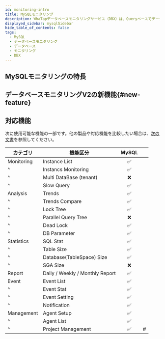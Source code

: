 ```yaml
---
id: monitoring-intro
title: MySQLモニタリング
description: WhaTapデータベースモニタリングサービス（DBX）は、Queryベースでデータを収集し、性能モニタリングサービスを提供します。
displayed_sidebar: mysqlSidebar
hide_table_of_contents: false
tags:
  - MySQL
  - データベースモニタリング
  - データベース
  - モニタリング
  - DBX
---
```




<Dbintroductiondesc />

<Videos url="https://img.whatap.io/23/11/06/031831DB_prd.mp4" />

## MySQLモニタリングの特長

<CommonCont />


<Dbspecification />

## データベースモニタリングV2の新機能{#new-feature}

<NewFeature product='MySQL' ver='1.6.8'/>

## 対応機能

次に使用可能な機能の一部です。他の製品や対応機能を比較したい場合は、[次の文書](../support-env#compare-db)を参照してください。

| カテゴリ       | 機能区分                                         |              MySQL              |    |
| ---------- | -------------------------------------------- | :-----------------------------: | -- |
| Monitoring | Instance List                                | <span class='emoji-ok'>✅</span> |    |
| ^          | Instancs Monitoring                          | <span class='emoji-ok'>✅</span> |    |
| ^          | Multi DataBase (tenant)   | <span class='emoji-no'>❌</span> |    |
| ^          | Slow Query                                   | <span class='emoji-ok'>✅</span> |    |
| Analysis   | Trends                                       | <span class='emoji-ok'>✅</span> |    |
| ^          | Trends Compare                               | <span class='emoji-ok'>✅</span> |    |
| ^          | Lock Tree                                    | <span class='emoji-ok'>✅</span> |    |
| ^          | Parallel Query Tree                          | <span class='emoji-no'>❌</span> |    |
| ^          | Dead Lock                                    | <span class='emoji-ok'>✅</span> |    |
| ^          | DB Parameter                                 | <span class='emoji-ok'>✅</span> |    |
| Statistics | SQL Stat                                     | <span class='emoji-ok'>✅</span> |    |
| ^          | Table Size                                   | <span class='emoji-ok'>✅</span> |    |
| ^          | Database(TableSpace) Size | <span class='emoji-ok'>✅</span> |    |
| ^          | SGA Size                                     | <span class='emoji-no'>❌</span> |    |
| Report     | Daily / Weekly / Monthly Report              | <span class='emoji-ok'>✅</span> |    |
| Event      | Event List                                   | <span class='emoji-ok'>✅</span> |    |
| ^          | Event Stat                                   | <span class='emoji-ok'>✅</span> |    |
| ^          | Event Setting                                | <span class='emoji-ok'>✅</span> |    |
| ^          | Notification                                 | <span class='emoji-ok'>✅</span> |    |
| Management | Agent Setup                                  | <span class='emoji-ok'>✅</span> |    |
| ^          | Agent List                                   | <span class='emoji-ok'>✅</span> |    |
| ^          | Project Management                           | <span class='emoji-ok'>✅</span> | #  |
